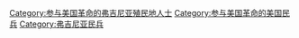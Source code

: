 [[Category:参与美国革命的弗吉尼亚殖民地人士|Category:参与美国革命的弗吉尼亚殖民地人士]]
[[Category:参与美国革命的美国民兵|Category:参与美国革命的美国民兵]]
[[Category:弗吉尼亚民兵|Category:弗吉尼亚民兵]]
